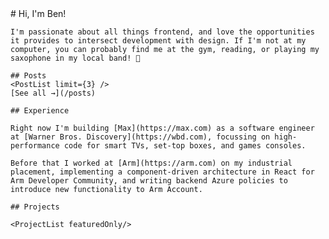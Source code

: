 
<BaseLayout>
	# Hi, I'm Ben!

	I'm passionate about all things frontend, and love the opportunities it provides to intersect development with design. If I'm not at my computer, you can probably find me at the gym, reading, or playing my saxophone in my local band! 🎷

	## Posts
	<PostList limit={3} />
	[See all →](/posts)

	## Experience

	Right now I'm building [Max](https://max.com) as a software engineer at [Warner Bros. Discovery](https://wbd.com), focussing on high-performance code for smart TVs, set-top boxes, and games consoles.

	Before that I worked at [Arm](https://arm.com) on my industrial placement, implementing a component-driven architecture in React for Arm Developer Community, and writing backend Azure policies to introduce new functionality to Arm Account.

	## Projects

	<ProjectList featuredOnly/>

</BaseLayout>
